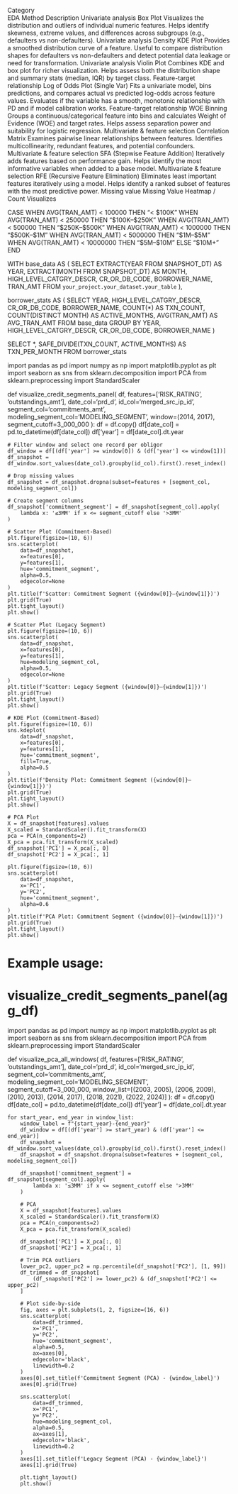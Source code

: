 Category	
EDA Method
Description
Univariate analysis
Box Plot	Visualizes the distribution and outliers of individual numeric features. Helps identify skewness, extreme values, and differences across subgroups (e.g., defaulters vs non-defaulters).
Univariate analysis
Density KDE Plot
Provides a smoothed distribution curve of a feature. Useful to compare distribution shapes for defaulters vs non-defaulters and detect potential data leakage or need for transformation.
Univariate analysis
Violin Plot
Combines KDE and box plot for richer visualization. Helps assess both the distribution shape and summary stats (median, IQR) by target class.
Feature-target relationship
Log of Odds Plot (Single Var)
Fits a univariate model, bins predictions, and compares actual vs predicted log-odds across feature values. Evaluates if the variable has a smooth, monotonic relationship with PD and if model calibration works.
Feature-target relationship
WOE Binning
Groups a continuous/categorical feature into bins and calculates Weight of Evidence (WOE) and target rates. Helps assess separation power and suitability for logistic regression.
Multivariate & feature selection
Correlation Matrix
Examines pairwise linear relationships between features. Identifies multicollinearity, redundant features, and potential confounders.
Multivariate & feature selection
SFA (Stepwise Feature Addition)
Iteratively adds features based on performance gain. Helps identify the most informative variables when added to a base model.
Multivariate & feature selection
RFE (Recursive Feature Elimination)
Eliminates least important features iteratively using a model. Helps identify a ranked subset of features with the most predictive power.
Missing value
Missing Value Heatmap / Count
Visualizes






CASE
  WHEN AVG(TRAN_AMT) < 100000 THEN "< $100K"
  WHEN AVG(TRAN_AMT) < 250000 THEN "$100K–$250K"
  WHEN AVG(TRAN_AMT) < 500000 THEN "$250K–$500K"
  WHEN AVG(TRAN_AMT) < 1000000 THEN "$500K–$1M"
  WHEN AVG(TRAN_AMT) < 5000000 THEN "$1M–$5M"
  WHEN AVG(TRAN_AMT) < 10000000 THEN "$5M–$10M"
  ELSE "$10M+"
END



WITH base_data AS (
  SELECT
    EXTRACT(YEAR FROM SNAPSHOT_DT) AS YEAR,
    EXTRACT(MONTH FROM SNAPSHOT_DT) AS MONTH,
    HIGH_LEVEL_CATGRY_DESCR,
    CR_OR_DB_CODE,
    BORROWER_NAME,
    TRAN_AMT
  FROM
    `your_project.your_dataset.your_table`
),

borrower_stats AS (
  SELECT
    YEAR,
    HIGH_LEVEL_CATGRY_DESCR,
    CR_OR_DB_CODE,
    BORROWER_NAME,
    COUNT(*) AS TXN_COUNT,
    COUNT(DISTINCT MONTH) AS ACTIVE_MONTHS,
    AVG(TRAN_AMT) AS AVG_TRAN_AMT
  FROM
    base_data
  GROUP BY
    YEAR, HIGH_LEVEL_CATGRY_DESCR, CR_OR_DB_CODE, BORROWER_NAME
)

SELECT
  *,
  SAFE_DIVIDE(TXN_COUNT, ACTIVE_MONTHS) AS TXN_PER_MONTH
FROM
  borrower_stats





import pandas as pd
import numpy as np
import matplotlib.pyplot as plt
import seaborn as sns
from sklearn.decomposition import PCA
from sklearn.preprocessing import StandardScaler

def visualize_credit_segments_panel(
    df,
    features=['RISK_RATING', 'outstandings_amt'],
    date_col='prd_d',
    id_col='merged_src_ip_id',
    segment_col='commitments_amt',
    modeling_segment_col='MODELING_SEGMENT',
    window=(2014, 2017),
    segment_cutoff=3_000_000
):
    df = df.copy()
    df[date_col] = pd.to_datetime(df[date_col])
    df['year'] = df[date_col].dt.year

    # Filter window and select one record per obligor
    df_window = df[(df['year'] >= window[0]) & (df['year'] <= window[1])]
    df_snapshot = df_window.sort_values(date_col).groupby(id_col).first().reset_index()

    # Drop missing values
    df_snapshot = df_snapshot.dropna(subset=features + [segment_col, modeling_segment_col])

    # Create segment columns
    df_snapshot['commitment_segment'] = df_snapshot[segment_col].apply(
        lambda x: '≤3MM' if x <= segment_cutoff else '>3MM'
    )

    # Scatter Plot (Commitment-Based)
    plt.figure(figsize=(10, 6))
    sns.scatterplot(
        data=df_snapshot,
        x=features[0],
        y=features[1],
        hue='commitment_segment',
        alpha=0.5,
        edgecolor=None
    )
    plt.title(f'Scatter: Commitment Segment ({window[0]}–{window[1]})')
    plt.grid(True)
    plt.tight_layout()
    plt.show()

    # Scatter Plot (Legacy Segment)
    plt.figure(figsize=(10, 6))
    sns.scatterplot(
        data=df_snapshot,
        x=features[0],
        y=features[1],
        hue=modeling_segment_col,
        alpha=0.5,
        edgecolor=None
    )
    plt.title(f'Scatter: Legacy Segment ({window[0]}–{window[1]})')
    plt.grid(True)
    plt.tight_layout()
    plt.show()

    # KDE Plot (Commitment-Based)
    plt.figure(figsize=(10, 6))
    sns.kdeplot(
        data=df_snapshot,
        x=features[0],
        y=features[1],
        hue='commitment_segment',
        fill=True,
        alpha=0.5
    )
    plt.title(f'Density Plot: Commitment Segment ({window[0]}–{window[1]})')
    plt.grid(True)
    plt.tight_layout()
    plt.show()

    # PCA Plot
    X = df_snapshot[features].values
    X_scaled = StandardScaler().fit_transform(X)
    pca = PCA(n_components=2)
    X_pca = pca.fit_transform(X_scaled)
    df_snapshot['PC1'] = X_pca[:, 0]
    df_snapshot['PC2'] = X_pca[:, 1]

    plt.figure(figsize=(10, 6))
    sns.scatterplot(
        data=df_snapshot,
        x='PC1',
        y='PC2',
        hue='commitment_segment',
        alpha=0.6
    )
    plt.title(f'PCA Plot: Commitment Segment ({window[0]}–{window[1]})')
    plt.grid(True)
    plt.tight_layout()
    plt.show()

# Example usage:
# visualize_credit_segments_panel(agg_df)


import pandas as pd
import numpy as np
import matplotlib.pyplot as plt
import seaborn as sns
from sklearn.decomposition import PCA
from sklearn.preprocessing import StandardScaler

def visualize_pca_all_windows(
    df,
    features=['RISK_RATING', 'outstandings_amt'],
    date_col='prd_d',
    id_col='merged_src_ip_id',
    segment_col='commitments_amt',
    modeling_segment_col='MODELING_SEGMENT',
    segment_cutoff=3_000_000,
    window_list=[(2003, 2005), (2006, 2009), (2010, 2013), (2014, 2017), (2018, 2021), (2022, 2024)]
):
    df = df.copy()
    df[date_col] = pd.to_datetime(df[date_col])
    df['year'] = df[date_col].dt.year

    for start_year, end_year in window_list:
        window_label = f"{start_year}-{end_year}"
        df_window = df[(df['year'] >= start_year) & (df['year'] <= end_year)]
        df_snapshot = df_window.sort_values(date_col).groupby(id_col).first().reset_index()
        df_snapshot = df_snapshot.dropna(subset=features + [segment_col, modeling_segment_col])

        df_snapshot['commitment_segment'] = df_snapshot[segment_col].apply(
            lambda x: '≤3MM' if x <= segment_cutoff else '>3MM'
        )

        # PCA
        X = df_snapshot[features].values
        X_scaled = StandardScaler().fit_transform(X)
        pca = PCA(n_components=2)
        X_pca = pca.fit_transform(X_scaled)

        df_snapshot['PC1'] = X_pca[:, 0]
        df_snapshot['PC2'] = X_pca[:, 1]

        # Trim PCA outliers
        lower_pc2, upper_pc2 = np.percentile(df_snapshot['PC2'], [1, 99])
        df_trimmed = df_snapshot[
            (df_snapshot['PC2'] >= lower_pc2) & (df_snapshot['PC2'] <= upper_pc2)
        ]

        # Plot side-by-side
        fig, axes = plt.subplots(1, 2, figsize=(16, 6))
        sns.scatterplot(
            data=df_trimmed,
            x='PC1',
            y='PC2',
            hue='commitment_segment',
            alpha=0.5,
            ax=axes[0],
            edgecolor='black',
            linewidth=0.2
        )
        axes[0].set_title(f'Commitment Segment (PCA) - {window_label}')
        axes[0].grid(True)

        sns.scatterplot(
            data=df_trimmed,
            x='PC1',
            y='PC2',
            hue=modeling_segment_col,
            alpha=0.5,
            ax=axes[1],
            edgecolor='black',
            linewidth=0.2
        )
        axes[1].set_title(f'Legacy Segment (PCA) - {window_label}')
        axes[1].grid(True)

        plt.tight_layout()
        plt.show()